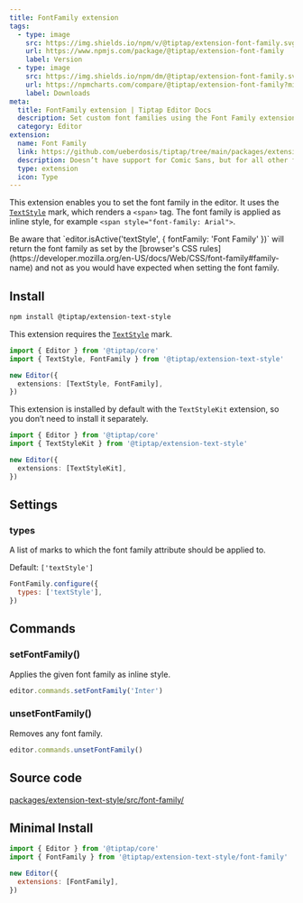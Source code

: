 ```yaml
---
title: FontFamily extension
tags:
  - type: image
    src: https://img.shields.io/npm/v/@tiptap/extension-font-family.svg?label=version
    url: https://www.npmjs.com/package/@tiptap/extension-font-family
    label: Version
  - type: image
    src: https://img.shields.io/npm/dm/@tiptap/extension-font-family.svg
    url: https://npmcharts.com/compare/@tiptap/extension-font-family?minimal=true
    label: Downloads
meta:
  title: FontFamily extension | Tiptap Editor Docs
  description: Set custom font families using the Font Family extension in your Tiptap Editor. Learn more in our documentation.
  category: Editor
extension:
  name: Font Family
  link: https://github.com/ueberdosis/tiptap/tree/main/packages/extension-font-family
  description: Doesn’t have support for Comic Sans, but for all other fonts.
  type: extension
  icon: Type
---
```



This extension enables you to set the font family in the editor. It uses the [`TextStyle`](/editor/extensions/marks/text-style) mark, which renders a `<span>` tag. The font family is applied as inline style, for example `<span style="font-family: Arial">`.

<CodeDemo path="/Extensions/FontFamily" />

<Callout title="Heads-up!" variant="hint">
  Be aware that `editor.isActive('textStyle', { fontFamily: 'Font Family' })` will return the font family as set by the [browser's CSS rules](https://developer.mozilla.org/en-US/docs/Web/CSS/font-family#family-name) and not as you would have expected when setting the font family.
</Callout>

## Install

```bash
npm install @tiptap/extension-text-style
```

This extension requires the [`TextStyle`](/editor/extensions/marks/text-style) mark.

```ts
import { Editor } from '@tiptap/core'
import { TextStyle, FontFamily } from '@tiptap/extension-text-style'

new Editor({
  extensions: [TextStyle, FontFamily],
})
```

This extension is installed by default with the `TextStyleKit` extension, so you don’t need to install it separately.

```ts
import { Editor } from '@tiptap/core'
import { TextStyleKit } from '@tiptap/extension-text-style'

new Editor({
  extensions: [TextStyleKit],
})
```

## Settings

### types

A list of marks to which the font family attribute should be applied to.

Default: `['textStyle']`

```js
FontFamily.configure({
  types: ['textStyle'],
})
```

## Commands

### setFontFamily()

Applies the given font family as inline style.

```js
editor.commands.setFontFamily('Inter')
```

### unsetFontFamily()

Removes any font family.

```js
editor.commands.unsetFontFamily()
```

## Source code

[packages/extension-text-style/src/font-family/](https://github.com/ueberdosis/tiptap/blob/main/packages/extension-text-style/src/font-family)

## Minimal Install

```js
import { Editor } from '@tiptap/core'
import { FontFamily } from '@tiptap/extension-text-style/font-family'

new Editor({
  extensions: [FontFamily],
})
```
